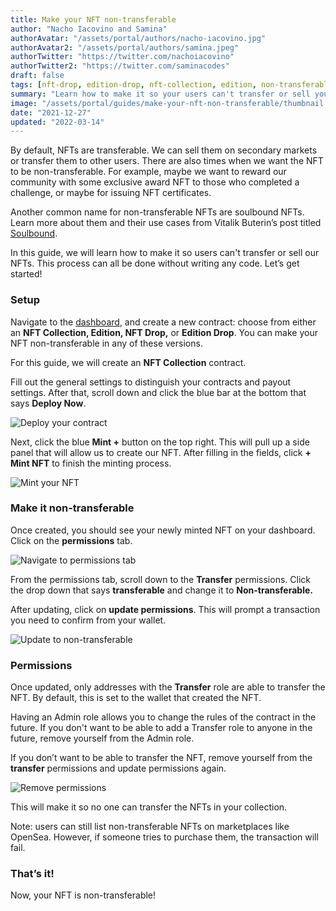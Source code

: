 ```yaml
---
title: Make your NFT non-transferable 
author: "Nacho Iacovino and Samina"
authorAvatar: "/assets/portal/authors/nacho-iacovino.jpg"
authorAvatar2: "/assets/portal/authors/samina.jpeg"
authorTwitter: "https://twitter.com/nachoiacovino"
authorTwitter2: "https://twitter.com/saminacodes"
draft: false
tags: [nft-drop, edition-drop, nft-collection, edition, non-transferable, permissions, v2]
summary: "Learn how to make it so your users can't transfer or sell your NFTs."
image: "/assets/portal/guides/make-your-nft-non-transferable/thumbnail.png"
date: "2021-12-27"
updated: "2022-03-14"
---
```



By default, NFTs are transferable. We can sell them on secondary markets or transfer them to other users. There are also times when we want the NFT to be non-transferable. For example, maybe we want to reward our community with some exclusive award NFT to those who completed a challenge, or maybe for issuing NFT certificates.

Another common name for non-transferable NFTs are soulbound NFTs. Learn more about them and their use cases from Vitalik Buterin’s post titled [Soulbound](https://vitalik.eth.limo/general/2022/01/26/soulbound.html). 

In this guide, we will learn how to make it so users can't transfer or sell our NFTs. This process can all be done without writing any code. 
Let’s get started!

### Setup

Navigate to the [dashboard](https://thirdweb.com/dashboard), and create a new contract: choose from either an **NFT Collection, Edition, NFT Drop,** or **Edition Drop**. You can make your NFT non-transferable in any of these versions.

For this guide, we will create an **NFT Collection** contract.

Fill out the general settings to distinguish your contracts and payout settings. After that, scroll down and click the blue bar at the bottom that says **Deploy Now**.

![Deploy your contract](/assets/portal/guides/make-your-nft-non-transferable/contract-creation-settings.png)

Next, click the blue **Mint +** button on the top right. This will pull up a side panel that will allow us to create our NFT. After filling in the fields, click **+ Mint NFT** to finish the minting process.

![Mint your NFT](/assets/portal/guides/make-your-nft-non-transferable/mint-new-nft.png)

### Make it non-transferable

Once created, you should see your newly minted NFT on your dashboard. Click on the **permissions** tab. 

![Navigate to permissions tab](/assets/portal/guides/make-your-nft-non-transferable/select-permissions-tab.png)

From the permissions tab, scroll down to the **Transfer** permissions. Click the drop down that says **transferable** and change it to **Non-transferable.**

After updating, click on **update permissions**. This will prompt a transaction you need to confirm from your wallet.

![Update to non-transferable](/assets/portal/guides/make-your-nft-non-transferable/update-non-transferable-permission.png)

### Permissions

Once updated, only addresses with the **Transfer** role are able to transfer the NFT. By default, this is set to the wallet that created the NFT.

<MdxAlert>
Having an Admin role allows you to change the rules of the contract in the future. If you don't want to be able to add a Transfer role to anyone in the future, remove yourself from the Admin role.
</MdxAlert>

If you don’t want to be able to transfer the NFT, remove yourself from the **transfer** permissions and update permissions again.

![Remove permissions](/assets/portal/guides/make-your-nft-non-transferable/remove-permissions.png)

This will make it so no one can transfer the NFTs in your collection.

<MdxAlert>
Note: users can still list non-transferable NFTs on marketplaces like OpenSea. However, if someone tries to purchase them, the transaction will fail.
</MdxAlert>

### That’s it!

Now, your NFT is non-transferable!